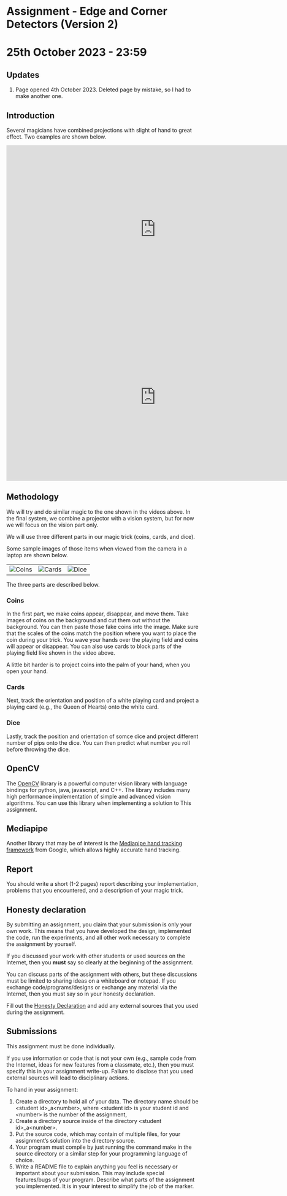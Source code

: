 # Assignment - Edge and Corner Detectors (Version 2)
# 25th October 2023 - 23:59

## Updates

1) Page opened 4th October 2023. Deleted page by mistake, so I had to make
another one.

## Introduction

Several magicians have combined projections with slight of hand to great effect. 
Two examples are shown below.

<div>
<iframe width="778" height="438" src="https://www.youtube.com/embed/x88RLbi0kzk" title="OMG! Eric Chien Could Be The Best Magician On The Internet And AGT! - America&#39;s Got Talent 2019" frameBorder="0" allow="accelerometer; autoplay; clipboard-write; encrypted-media; gyroscope; picture-in-picture; web-share" allowFullScreen></iframe>
</div>
<div>
<iframe width="778" height="438" src="https://www.youtube.com/embed/s7wrfzpjf9U" title="Visualist Will Tsai: Close-Up Magic Act Works With Cards and Coins - America&#39;s Got Talent 2017" frameBorder="0" allow="accelerometer; autoplay; clipboard-write; encrypted-media; gyroscope; picture-in-picture; web-share" allowFullScreen></iframe>
</div>

## Methodology

We will try and do similar magic to the one shown in the videos above.
In the final system, we combine a projector with a vision system, but for
now we will focus on the vision part only.

We will use three different parts in our magic trick (coins, cards, and dice).

Some sample images of those items when viewed from the camera in a laptop
are shown below.

<table>
<tbody>
<tr>
<td style={{width: "30%"}}><img width:src="/coins.jpg" alt="Coins" /></td>
<td  style={{width: "30%"}}><img src="/cards.jpg" alt="Cards" /></td>
<td  style={{width: "30%"}}><img src="/dice.jpg" alt="Dice" /></td>
</tr>
</tbody>
</table>

The three parts are described below.

### Coins

In the first part, we make coins appear, disappear, and move them.
Take images of coins on the background and cut them out without the background.
You can then paste those fake coins into the image.
Make sure that the scales of the coins match the
position where you want to place the coin during your trick.
You wave your hands over the playing field and coins will appear or disappear.
You can also use cards to block parts of the playing field like 
shown in the video above.

A little bit harder is to project coins into the palm of your hand, when you
open your hand.

### Cards

Next, track the orientation and position of a white playing card and
project a playing card (e.g., the Queen of Hearts) onto the white card.

### Dice

Lastly, track the position and orientation of somce dice and project different
number of pips onto the dice.
You can then predict what number you roll before throwing the dice.

## OpenCV

The [OpenCV](http://opencv.org) library is a powerful computer vision library
with language bindings for python, java, javascript, and C++. 
The library includes many high performance implementation of simple
and advanced vision algorithms.
You can use this library when implementing a solution to This
assignment.

## Mediapipe

Another library that may be of interest is the 
<a href="https://developers.google.com/mediapipe/solutions/vision/hand_landmarker">Mediapipe hand tracking framework</a> from Google,
which allows highly accurate hand tracking.

## Report

You should write a short (1-2 pages) report describing your implementation,
problems that you encountered, and a description of your magic trick.

## Honesty declaration

By submitting an assignment, you claim that your submission is only your own work. 
This means that you have developed the design, implemented the code, run the experiments, 
and all other work necessary to complete the assignment by yourself.

If you discussed your work with other students or used sources on the Internet, then you **must**
say so clearly at the beginning of the assignment.

You can discuss parts of the assignment with others, but these discussions must be limited 
to sharing ideas on a whiteboard or notepad. If you exchange code/programs/designs or 
exchange any material via the Internet, then you must say so in your honesty declaration.

Fill out the [Honesty Declaration](https://docs.google.com/document/d/1Z9FyOFt--OL_cqse55b-CifBgPDfFZi2L6-sUQBvZ4I/edit?usp=sharing) 
and add any external sources that you used during the assignment.


## Submissions

This assignment must be done individually. 

If you use information or code that is not your own (e.g., sample code from the Internet, 
ideas for new features from a classmate, etc.), then you must specify this in your assignment 
write-up. Failure to disclose that you used external sources will lead to disciplinary actions.

To hand in your assignment:

  1) Create a directory to hold all of your data. The directory name should be \<student id\>_a\<number\>, 
     where \<student id\> is your student id and \<number\> is the number of the assignment,
  1) Create a directory source inside of the directory \<student id\>_a\<number\>. 
  1) Put the source code, which may contain of multiple files, for your assignment’s solution 
     into the directory source.
  1) Your program must compile by just running the command make in the source directory or a 
     similar step for your programming language of choice.
  1) Write a README file to explain anything you feel is necessary or important about your 
     submission. This may include special features/bugs of your program. Describe what parts 
     of the assignment you implemented. It is in your interest to simplify the job of the marker.



